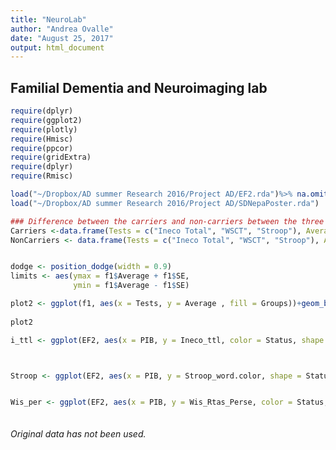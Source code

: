```yaml
---
title: "NeuroLab"
author: "Andrea Ovalle"
date: "August 25, 2017"
output: html_document
---
```


## Familial Dementia and Neuroimaging lab

```r
require(dplyr)
require(ggplot2)
require(plotly)
require(Hmisc)
require(ppcor)
require(gridExtra)
require(dplyr)
require(Rmisc)

load("~/Dropbox/AD summer Research 2016/Project AD/EF2.rda")%>% na.omit()
load("~/Dropbox/AD summer Research 2016/Project AD/SDNepaPoster.rda")
```


```r

### Difference between the carriers and non-carriers between the three tests. 
Carriers <-data.frame(Tests = c("Ineco Total", "WSCT", "Stroop"), Average = c(44,35,144))
NonCarriers <- data.frame(Tests = c("Ineco Total", "WSCT", "Stroop"), Average = c(92 ,20, 45))


dodge <- position_dodge(width = 0.9)
limits <- aes(ymax = f1$Average + f1$SE,
              ymin = f1$Average - f1$SE)

plot2 <- ggplot(f1, aes(x = Tests, y = Average , fill = Groups))+geom_bar(position = "dodge", stat = "identity")+theme(axis.text.y = element_text(size = 15), axis.text.x = element_text(size =15))+theme(axis.title = element_text(size = 32),legend.text = element_text(size = 20), legend.title = element_text(size = 20))+labs(y ="Total Scores", x = "Tests")+geom_errorbar(limits,position = dodge, width = 0.25)
 
plot2

```

```r

i_ttl <- ggplot(EF2, aes(x = PIB, y = Ineco_ttl, color = Status, shape = Status))+geom_point(aes(size = 20))+geom_smooth(method = "lm", se = FALSE)+xlab("PIB-DVR")+ylab("Total Scores")+guides(size = "none")+theme(axis.title = element_text(size = 32),legend.text = element_text(size = 20), legend.title = element_text(size = 30))+theme(axis.text.y = element_text(size = 15), axis.text.x = element_text(size =15))



Stroop <- ggplot(EF2, aes(x = PIB, y = Stroop_word.color, shape = Status, color = Status))+geom_point(aes(size = 20))+geom_smooth(method="lm", se = FALSE)+xlab("PIB-DVR")+ ylab("Total Scores")+guides(size = "none")+theme(axis.title = element_text(size = 32), legend.text = element_text(size = 20), legend.title = element_text(size = 30))+theme(axis.text.y = element_text(size = 15), axis.text.x = element_text(size = 15))


Wis_per <- ggplot(EF2, aes(x = PIB, y = Wis_Rtas_Perse, color = Status, shape = Status))+geom_point(aes(size = 20))+geom_smooth(method = "lm", se = FALSE)+xlab("PIB-DVR")+ylab("Perseverative Responses")+guides(size = "none")+theme(axis.title = element_text(size =32), legend.text = element_text(size = 20), legend.title = element_text(size = 30))+theme(axis.text.y = element_text(size = 15), axis.text.x = element_text(size = 15))



```

###### Original data has not been used. 


